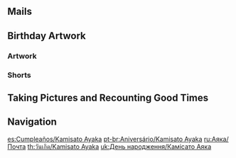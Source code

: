 {{BirthdayIntro|Kamisato Ayaka}}

==Mails==
{{Mails by Category Table|Kamisato Ayaka Birthday Mails|noheader=1}}

==Birthday Artwork==
===Artwork===
{{Artwork by Category Table
|Character Birthday Artwork
|category = Kamisato Ayaka Birthday Artwork
|header = Kamisato Ayaka's Birthday Artwork
}}

===Shorts===
{{Artwork by Category Table
|Character Shorts
|category = Kamisato Ayaka Birthday Artwork
|header = Kamisato Ayaka's Birthday Shorts
}}

==Taking Pictures and Recounting Good Times==
{{Transclude|Taking Pictures and Recounting Good Times/Story/Kamisato Ayaka|Stories|main=1|top=1}}

==Navigation==
{{Character Navbox|prelink=1|link type=Birthday}}

[[es:Cumpleaños/Kamisato Ayaka]]
[[pt-br:Aniversário/Kamisato Ayaka]]
[[ru:Аяка/Почта]]
[[th:วันเกิด/Kamisato Ayaka]]
[[uk:День народження/Камісато Аяка]]